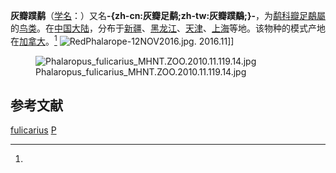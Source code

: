 {{noteTA
|T=zh-cn:灰瓣蹼鹬; zh-tw:灰瓣足鷸; 
|1=zh-cn:灰瓣蹼鹬; zh-tw:灰瓣足鷸; 
|2=zh-cn:瓣蹼鹬属; zh-tw:瓣足鷸屬; 
}}
{{speciesbox
| name = 灰瓣蹼鹬
| status = LC
| status_system = IUCN3.1
| status_ref = <ref>{{IUCN|id=22693494 |title=''Phalaropus fulicarius'' |assessor=BirdLife International |assessor-link=BirdLife International |version=2013.2 |year=2012 |accessdate=26 November 2013}}</ref>
| image = Phalaropus fulicarius 10.jpg
| genus = Phalaropus
| species = fulicarius
| authority = ([[卡尔·林奈|Linnaeus]])<ref name='id1941'>{{cite web| url =http://www.bioinfo.cn/db05/BjdwSpecies.php?action=view&id=1941| title =灰瓣蹼鹬| work =《中国动物物种编目数据库》| publisher =中国科学院微生物研究所| author =中国科学院动物研究所| accessdate =2009-04-04| deadurl =yes| archiveurl =https://web.archive.org/web/20160305034737/http://www.bioinfo.cn/db05/BjdwSpecies.php?action=view&id=1941| archivedate =2016-03-05}}</ref>
| synonyms = *''Tringa fulicaria'' {{small|Linnaeus, 1758}}
*''Crymophilus fulicarius'' {{small|(Linnaeus, 1758)}}
*''Phalaropus fulicaria'' (''lapsus'')
| range_map = Phalaropus fulicarius distribution.png
| range_map_caption = ''P. fulicarius'' 繁殖地分佈範圍
| range_map2 = Phalaropus fulicarius distribution 2.png
| range_map2_caption = ''P. fulicarius'' 冬季分佈範圍
}}
'''灰瓣蹼鹬'''（[[学名|学名]]：{{lang|la|''Phalaropus fulicarius''}}）又名'''-{zh-cn:灰瓣足鹬;zh-tw:灰瓣蹼鷸;}-'''，为[[鹬科|鹬科]][[瓣足鷸屬|瓣足鷸屬]]的[[鸟类|鸟类]]。在[[中国大陆|中国大陆]]，分布于[[新疆|新疆]]、[[黑龙江|黑龙江]]、[[天津|天津]]、[[上海|上海]]等地。该物种的模式产地在[[加拿大|加拿大]]。<ref name='id1941'/>
[[File:RedPhalarope-12NOV2016.jpg|alt=Red Phalarope]]. 2016.11]]

[[File:Phalaropus_fulicarius_MHNT.ZOO.2010.11.119.14.jpg|thumb]]

== 参考文献 ==
{{reflist}}
{{Taxonbar|from=Q208335}}

[[Category:瓣蹼鹬属|fulicarius]]
[[Category:1758年描述的鳥類|P]]

{{鸻形目小作品}}